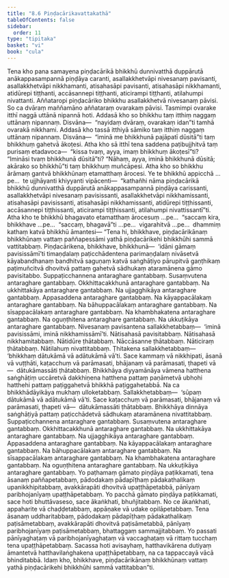 ```yaml
---
title: "8.6 Piṇḍacārikavattakathā"
tableOfContents: false
sidebar:
  order: 11
type: "tipitaka"
basket: "vi"
book: "cula"
---
```



<DynamicBreadcrumb />

<Division number="365" book="cula" bookNo="4" page="383">

<Paragraph number="1682" book="cula">
Tena kho pana samayena piṇḍacārikā bhikkhū dunnivatthā duppārutā anākappasampannā piṇḍāya caranti, asallakkhetvāpi nivesanaṃ pavisanti, asallakkhetvāpi nikkhamanti, atisahasāpi pavisanti, atisahasāpi nikkhamanti, atidūrepi tiṭṭhanti, accāsannepi tiṭṭhanti, aticirampi tiṭṭhanti, atilahumpi nivattanti. Aññataropi piṇḍacāriko bhikkhu asallakkhetvā nivesanaṃ pāvisi. So ca dvāraṃ maññamāno aññataraṃ ovarakaṃ pāvisi. Tasmimpi ovarake itthī naggā uttānā nipannā hoti. Addasā kho so bhikkhu taṃ itthiṃ naggaṃ uttānaṃ nipannaṃ. Disvāna—  “nayidaṃ dvāraṃ, ovarakaṃ idan”ti tamhā ovarakā nikkhami. Addasā kho tassā itthiyā sāmiko taṃ itthiṃ naggaṃ uttānaṃ nipannaṃ. Disvāna—  “iminā me bhikkhunā pajāpatī dūsitā”ti taṃ bhikkhuṃ gahetvā ākoṭesi. Atha kho sā itthī tena saddena paṭibujjhitvā taṃ purisaṃ etadavoca—  “kissa tvaṃ, ayya, imaṃ bhikkhuṃ ākoṭesī”ti? “Imināsi tvaṃ bhikkhunā dūsitā”ti? “Nāhaṃ, ayya, iminā bhikkhunā dūsitā; akārako so bhikkhū”ti taṃ bhikkhuṃ muñcāpesi. Atha kho so bhikkhu ārāmaṃ gantvā bhikkhūnaṃ etamatthaṃ ārocesi.
</Paragraph>

<Paragraph number="1683" book="cula">
Ye te bhikkhū appicchā …pe…  te ujjhāyanti khiyyanti vipācenti—  “kathañhi nāma piṇḍacārikā bhikkhū dunnivatthā duppārutā anākappasampannā piṇḍāya carissanti, asallakkhetvāpi nivesanaṃ pavisissanti, asallakkhetvāpi nikkhamissanti, atisahasāpi pavisissanti, atisahasāpi nikkhamissanti, atidūrepi tiṭṭhissanti, accāsannepi tiṭṭhissanti, aticirampi tiṭṭhissanti, atilahumpi nivattissantī”ti. Atha kho te bhikkhū bhagavato etamatthaṃ ārocesuṃ …pe…  “saccaṃ kira, bhikkhave …pe…  “saccaṃ, bhagavā”ti …pe…  vigarahitvā …pe…  dhammiṃ kathaṃ katvā bhikkhū āmantesi—
</Paragraph>

</Division>
<Division number="366" book="cula" bookNo="4" page="383">

<Paragraph number="1684" book="cula">
“Tena hi, bhikkhave, piṇḍacārikānaṃ bhikkhūnaṃ vattaṃ paññapessāmi yathā piṇḍacārikehi bhikkhūhi sammā vattitabbaṃ. Piṇḍacārikena, bhikkhave, bhikkhunā—  ‘idāni gāmaṃ pavisissāmī’ti timaṇḍalaṃ paṭicchādentena parimaṇḍalaṃ nivāsetvā kāyabandhanaṃ bandhitvā saguṇaṃ katvā saṅghāṭiyo pārupitvā gaṇṭhikaṃ paṭimuñcitvā dhovitvā pattaṃ gahetvā sādhukaṃ ataramānena gāmo pavisitabbo.
</Paragraph>

<Paragraph number="1685" book="cula">
Suppaṭicchannena antaraghare gantabbaṃ. Susaṃvutena antaraghare gantabbaṃ. Okkhittacakkhunā antaraghare gantabbaṃ. Na ukkhittakāya antaraghare gantabbaṃ. Na ujjagghikāya antaraghare gantabbaṃ. Appasaddena antaraghare gantabbaṃ. Na kāyappacālakaṃ antaraghare gantabbaṃ. Na bāhuppacālakaṃ antaraghare gantabbaṃ. Na sīsappacālakaṃ antaraghare gantabbaṃ. Na khambhakatena antaraghare gantabbaṃ. Na oguṇṭhitena antaraghare gantabbaṃ. Na ukkuṭikāya antaraghare gantabbaṃ.
</Paragraph>

<Paragraph number="1686" book="cula">
Nivesanaṃ pavisantena sallakkhetabbaṃ—  ‘iminā pavisissāmi, iminā nikkhamissāmī’ti. Nātisahasā pavisitabbaṃ. Nātisahasā nikkhamitabbaṃ. Nātidūre ṭhātabbaṃ. Nāccāsanne ṭhātabbaṃ. Nāticiraṃ ṭhātabbaṃ. Nātilahuṃ nivattitabbaṃ. Ṭhitakena sallakkhetabbaṃ—  ‘bhikkhaṃ dātukāmā vā adātukāmā vā’ti. Sace kammaṃ vā nikkhipati, āsanā vā vuṭṭhāti, kaṭacchuṃ vā parāmasati, bhājanaṃ vā parāmasati, ṭhapeti vā—  dātukāmassāti ṭhātabbaṃ. Bhikkhāya diyyamānāya vāmena hatthena saṅghāṭiṃ uccāretvā dakkhiṇena hatthena pattaṃ paṇāmetvā ubhohi hatthehi pattaṃ paṭiggahetvā bhikkhā paṭiggahetabbā. Na ca bhikkhādāyikāya mukhaṃ ulloketabbaṃ. Sallakkhetabbaṃ—  ‘sūpaṃ dātukāmā vā adātukāmā vā’ti. Sace kaṭacchuṃ vā parāmasati, bhājanaṃ vā parāmasati, ṭhapeti vā—  dātukāmassāti ṭhātabbaṃ. Bhikkhāya dinnāya saṅghāṭiyā pattaṃ paṭicchādetvā sādhukaṃ ataramānena nivattitabbaṃ.
</Paragraph>

<Paragraph number="1687" book="cula">
Suppaṭicchannena antaraghare gantabbaṃ. Susaṃvutena antaraghare gantabbaṃ. Okkhittacakkhunā antaraghare gantabbaṃ. Na ukkhittakāya antaraghare gantabbaṃ. Na ujjagghikāya antaraghare gantabbaṃ. Appasaddena antaraghare gantabbaṃ. Na kāyappacālakaṃ antaraghare gantabbaṃ. Na bāhuppacālakaṃ antaraghare gantabbaṃ. Na sīsappacālakaṃ antaraghare gantabbaṃ. Na khambhakatena antaraghare gantabbaṃ. Na oguṇṭhitena antaraghare gantabbaṃ. Na ukkuṭikāya antaraghare gantabbaṃ. Yo paṭhamaṃ gāmato piṇḍāya paṭikkamati, tena āsanaṃ paññapetabbaṃ, pādodakaṃ pādapīṭhaṃ pādakathalikaṃ upanikkhipitabbaṃ, avakkārapāti dhovitvā upaṭṭhāpetabbā, pānīyaṃ paribhojanīyaṃ upaṭṭhāpetabbaṃ. Yo pacchā gāmato piṇḍāya paṭikkamati, sace hoti bhuttāvaseso, sace ākaṅkhati, bhuñjitabbaṃ. No ce ākaṅkhati, appaharite vā chaḍḍetabbaṃ, appāṇake vā udake opilāpetabbaṃ. Tena āsanaṃ uddharitabbaṃ, pādodakaṃ pādapīṭhaṃ pādakathalikaṃ paṭisāmetabbaṃ, avakkārapāti dhovitvā paṭisāmetabbā, pānīyaṃ paribhojanīyaṃ paṭisāmetabbaṃ, bhattaggaṃ sammajjitabbaṃ. Yo passati pānīyaghaṭaṃ vā paribhojanīyaghaṭaṃ vā vaccaghaṭaṃ vā rittaṃ tucchaṃ tena upaṭṭhāpetabbaṃ. Sacassa hoti avisayhaṃ, hatthavikārena dutiyaṃ āmantetvā hatthavilaṅghakena upaṭṭhāpetabbaṃ, na ca tappaccayā vācā bhinditabbā. Idaṃ kho, bhikkhave, piṇḍacārikānaṃ bhikkhūnaṃ vattaṃ yathā piṇḍacārikehi bhikkhūhi sammā vattitabban”ti.
</Paragraph>
</Division>